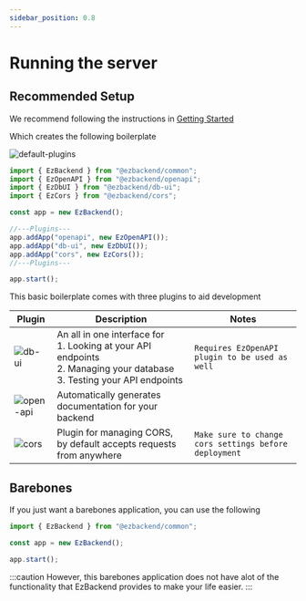 ```yaml
---
sidebar_position: 0.8
---
```


# Running the server

## Recommended Setup

We recommend following the instructions in [Getting Started](../getting-started)

Which creates the following boilerplate

![default-plugins](../assets/default-plugins.png)

```ts
import { EzBackend } from "@ezbackend/common";
import { EzOpenAPI } from "@ezbackend/openapi";
import { EzDbUI } from "@ezbackend/db-ui";
import { EzCors } from "@ezbackend/cors";

const app = new EzBackend();

//---Plugins---
app.addApp("openapi", new EzOpenAPI());
app.addApp("db-ui", new EzDbUI());
app.addApp("cors", new EzCors());
//---Plugins---

app.start();
```
This basic boilerplate comes with three plugins to aid development

|Plugin|Description|Notes|
|-|-|-|
|![db-ui](../assets/ez-db-ui.png)|An all in one interface for <br/>1. Looking at your API endpoints <br/>2. Managing your database<br/>3. Testing your API endpoints|`Requires EzOpenAPI plugin to be used as well`|
|![open-api](../assets/ez-open-api.png)|Automatically generates documentation for your backend||
|![cors](../assets/ez-cors.png)|Plugin for managing CORS, by default accepts requests from anywhere| `Make sure to change cors settings before deployment`|

## Barebones

If you just want a barebones application, you can use the following

```ts
import { EzBackend } from "@ezbackend/common";

const app = new EzBackend();

app.start();
```

:::caution
However, this barebones application does not have alot of the functionality that EzBackend provides to make your life easier.
:::

